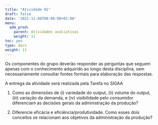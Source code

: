 ```yaml
---
title: "Atividade 01"
draft: false
date: '2021-11-08T00:00:00+01:00'
menu:
  adm_prod:
    parent: Atividades avaliativas
    weight: 11
toc: yes
type: docs
weight: 11
---
```


Os componentes do grupo deverão responder as perguntas que seguem apenas com o conhecimento adquirido ao longo desta disciplina, sem necessariamente consultar fontes formais para elaboração das respostas.

A entrega da atividade será realizada pela Tarefa no SIGAA 

1. Como as dimensões de (i) variedade do output, (ii) volume do output, (iii) variação da demanda, e (iv) visibilidade pelo consumidor diferenciam as decisões gerais da administração da produção?

2. Diferencie eficácia e eficiência/produtividade. Como esses dois conceitos se relacionam aos objetivos da administração da produção? 
